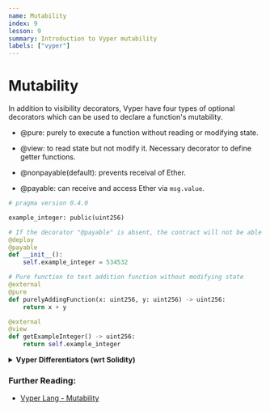 ```yaml
---
name: Mutability
index: 9
lesson: 9
summary: Introduction to Vyper mutability
labels: ["vyper"]
---
```


# Mutability

In addition to visibility decorators, Vyper have four types of optional decorators which can be used to declare a function's mutability.

- @pure: purely to execute a function without reading or modifying state.
- @view: to read state but not modify it. Necessary decorator to define getter functions.

- @nonpayable(default): prevents receival of Ether.
- @payable: can receive and access Ether via `msg.value`.

```python
# pragma version 0.4.0

example_integer: public(uint256)

# If the decorator "@payable" is absent, the contract will not be able to receive Ether
@deploy
@payable
def __init__():
    self.example_integer = 534532

# Pure function to test addition function without modifying state
@external
@pure
def purelyAddingFunction(x: uint256, y: uint256) -> uint256:
    return x + y

@external
@view
def getExampleInteger() -> uint256:
    return self.example_integer
```

<details>
  <summary>
    <strong>Vyper Differentiators (wrt Solidity)</strong>
  </summary>
  <ul>
    <li>
      Initiate the contract with @payable to allow contract to hold Ether.
    </li>
  </ul>
</details>

### Further Reading:

- [Vyper Lang - Mutability](https://docs.vyperlang.org/en/latest/control-structures.html#mutability)
